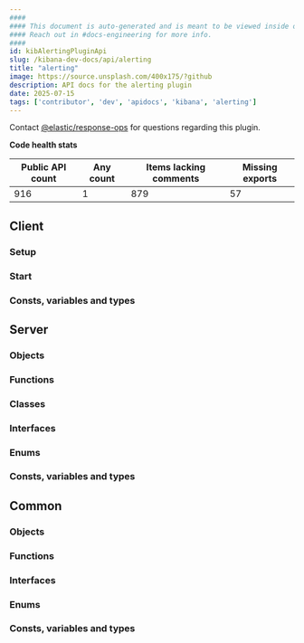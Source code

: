 ```yaml
---
####
#### This document is auto-generated and is meant to be viewed inside our experimental, new docs system.
#### Reach out in #docs-engineering for more info.
####
id: kibAlertingPluginApi
slug: /kibana-dev-docs/api/alerting
title: "alerting"
image: https://source.unsplash.com/400x175/?github
description: API docs for the alerting plugin
date: 2025-07-15
tags: ['contributor', 'dev', 'apidocs', 'kibana', 'alerting']
---
```




Contact [@elastic/response-ops](https://github.com/orgs/elastic/teams/response-ops) for questions regarding this plugin.

**Code health stats**

| Public API count  | Any count | Items lacking comments | Missing exports |
|-------------------|-----------|------------------------|-----------------|
| 916 | 1 | 879 | 57 |

## Client

### Setup
<DocDefinitionList data={[alertingObj.client.setup]}/>

### Start
<DocDefinitionList data={[alertingObj.client.start]}/>

### Consts, variables and types
<DocDefinitionList data={alertingObj.client.misc}/>

## Server

### Objects
<DocDefinitionList data={alertingObj.server.objects}/>

### Functions
<DocDefinitionList data={alertingObj.server.functions}/>

### Classes
<DocDefinitionList data={alertingObj.server.classes}/>

### Interfaces
<DocDefinitionList data={alertingObj.server.interfaces}/>

### Enums
<DocDefinitionList data={alertingObj.server.enums}/>

### Consts, variables and types
<DocDefinitionList data={alertingObj.server.misc}/>

## Common

### Objects
<DocDefinitionList data={alertingObj.common.objects}/>

### Functions
<DocDefinitionList data={alertingObj.common.functions}/>

### Interfaces
<DocDefinitionList data={alertingObj.common.interfaces}/>

### Enums
<DocDefinitionList data={alertingObj.common.enums}/>

### Consts, variables and types
<DocDefinitionList data={alertingObj.common.misc}/>

